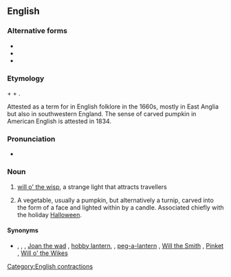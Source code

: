 {{also|jack-o'-lantern|jack-o-lantern|Jack O'Lantern}}
==English==
{{wikipedia}}

===Alternative forms===
* {{l|en|jack-o'-lantern}}
* {{l|en|jack-o-lantern}}
* {{l|en|Jack O'Lantern}}

===Etymology===
{{m|en|Jack||male given name}} + {{m|en|o'}} + {{m|en|lantern}}.

Attested as a term for {{m|en|ignis fatuus}} in English folklore in the 1660s, mostly in East Anglia but also in southwestern England.
The sense of carved pumpkin in American English is attested in 1834.

===Pronunciation===
* {{audio|en|En-au-jack o'lantern.ogg|Audio (AU)}}

===Noun===
{{en-noun|head=[[Jack|jack]] [[o'|o’]][[lantern]]}}

# {{lb|en|idiomatic|English folklore}} [[will o' the wisp]], a strange light that attracts travellers
# {{lb|en|US|tradition}} A vegetable, usually a pumpkin, but alternatively a turnip, carved into the form of a face and lighted within by a candle. Associated chiefly with the holiday [[Halloween]].

====Synonyms====
* {{sense|strange light}} {{l|en|ignis fatuus}}, {{l|en|will o' the wisp}}, {{l|en|hinkypunk}} {{qualifier|West Country}}, [[Joan the wad]] {{qualifier|West Country}}, [[hobby lantern]], {{qualifier|Hertfordshire, East Anglia}}, [[peg-a-lantern]] {{qualifier|Lancashire}}, [[Will the Smith]] {{qualifier|Shropshire}}, [[Pinket]] {{qualifier|Worcestershire}}, [[Will o' the Wikes]] {{qualifier|Norfolk}}

[[Category:English contractions]]